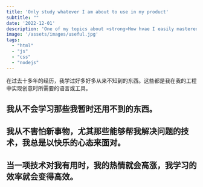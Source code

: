 ```yaml
---
title: 'Only study whatever I am about to use in my product'
subtitle: ""
date: '2022-12-01'
description: 'One of my topics about <strong>How hvae I easily mastered programming techniques</strong>.'
image: '/assets/images/useful.jpg'
tags:
  - "html"
  - "js"
  - "css"
  - "nodejs"
---
```


在过去十多年的经历，我学过好多好多从来不知到的东西。这些都是我在我的工程中实现创意时所需要的语言或工具。

## 我从不会学习那些我暂时还用不到的东西。

## 我从不害怕新事物，尤其那些能够帮我解决问题的技术，我总是以快乐的心态来面对。

## 当一项技术对我有用时，我的热情就会高涨，我学习的效率就会变得高效。
